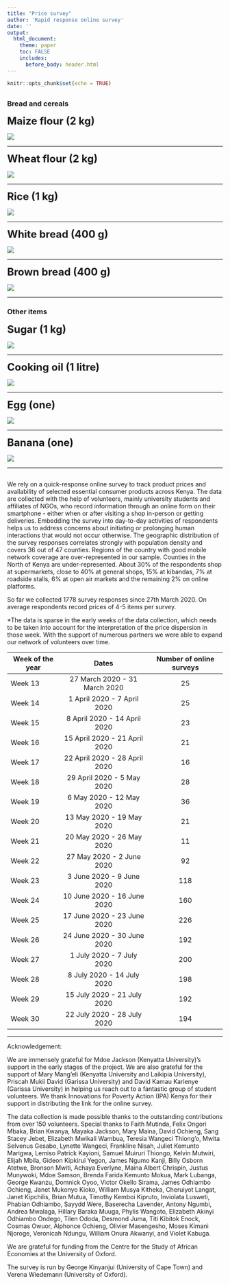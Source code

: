```yaml
---
title: "Price survey"
author: 'Rapid response online survey'
date: ''
output:
  html_document:
    theme: paper
    toc: FALSE
    includes:
      before_body: header.html
---
```


```r
knitr::opts_chunk$set(echo = TRUE)
```
  
    
  


##  {.tabset}

### Bread and cereals 
<font size="5">**Maize flour (2 kg)**</font>
  
  ![](prices/Dots_maize.png)

*** 

<font size="5">**Wheat flour (2 kg)**</font>
  
  ![](prices/Dots_wheat_flour.png)

***   

<font size="5">**Rice (1 kg)**</font>
  
  ![](prices/Dots_rice.png)
  
*** 

<font size="5">**White bread (400 g)**</font>
  
  ![](prices/Dots_bread.png)

*** 

<font size="5">**Brown bread (400 g)**</font>
  
  ![](prices/Dots_bread_brown.png)

*** 

### Other items

<font size="5">**Sugar (1 kg)**</font>
  
  ![](prices/Dots_sugar.png)

***   

<font size="5">**Cooking oil (1 litre)**</font>
  
  ![](prices/Dots_cooking_oil.png)
  
***   

<font size="5">**Egg (one)**</font>
  
  ![](prices/Dots_egg.png)

*** 

<font size="5">**Banana (one)**</font>
  
  ![](prices/Dots_banana.png)

*** 

## {}

We rely on a quick-response online survey to track product prices and availability of selected essential consumer products across Kenya. The data are collected with the help of volunteers, mainly university students and affiliates of NGOs, who record information through an online form on their smartphone - either when or after visiting a shop in-person or getting deliveries. Embedding the survey into day-to-day activities of respondents helps us to address concerns about initiating or prolonging human interactions that would not occur otherwise. The geographic distribution of the survey responses correlates strongly with population density and covers 36 out of 47 counties. Regions of the country with good mobile network coverage are over-represented in our sample. Counties in the North of Kenya are under-represented. About 30% of the respondents shop at supermarkets, close to 40% at general shops, 15% at kibandas, 7% at roadside stalls, 6% at open air markets and the remaining 2% on online platforms. 

So far we collected 1778 survey responses since 27th March 2020.  On average respondents record prices of 4-5 items per survey. 

*The data is sparse in the early weeks of the data collection, which needs to be taken into account for the interpretation of the price dispersion in those week. With the support of numerous partners we were able to expand our network of volunteers over time.

| Week of the year	| Dates	| Number of online surveys |
|------|:-----:|:---------:|
| Week 13 |	27 March 2020 - 31 March 2020	| 25 |
| Week 14 |	1 April 2020 - 7 April 2020 	| 25 |
| Week 15 |	8 April 2020 - 14 April 2020	| 23 |
| Week 16 |	15 April 2020 - 21 April 2020	| 21 |
| Week 17 |	22 April 2020 - 28 April 2020	| 16 |
| Week 18 |	29 April 2020 - 5 May 2020	| 28 |
| Week 19 |	6 May 2020 - 12 May 2020	| 36 |  
| Week 20 |	13 May 2020 - 19 May 2020	| 21 |
| Week 21 |	20 May 2020 - 26 May 2020	| 11 |
| Week 22 |	27 May 2020 - 2 June 2020	| 92 |
| Week 23 |	3 June 2020 - 9 June 2020	| 118 |
| Week 24 |	10 June 2020 - 16 June 2020	| 160 |
| Week 25 |	17 June 2020 - 23 June 2020	| 226 |
| Week 26 |	24 June 2020 - 30 June 2020	| 192 |
| Week 27 |	1 July 2020 - 7 July 2020	| 200 |
| Week 28 |	8 July 2020 - 14 July 2020	| 198 |
| Week 29 |	15 July 2020 - 21 July 2020	| 192 |
| Week 30 |	22 July 2020 - 28 July 2020	| 194 |

*** 
Acknowledgement:

We are immensely grateful for Mdoe Jackson (Kenyatta University)'s support in the early stages of the project. We are also grateful for the support of Mary Mang'eli (Kenyatta University and Laikipia University), Priscah Mukii David (Garissa University) and David Kamau Karienye (Garissa University) in helping us reach out to a fantastic group of student volunteers. We thank Innovations for Poverty Action (IPA) Kenya for their support in distributing the link for the online survey. 

The data collection is made possible thanks to the outstanding contributions from over 150 volunteers. Special thanks to Faith Mutinda, Felix Ongori Mbaka, Brian Kwanya, Mayaka Jackson, Mary Maina, David Ochieng, Sang Stacey Jebet, Elizabeth Mwikali Wambua, Teresia Wangeci Thiong'o, Mwita Selvenus Gesabo, Lynette Wangeci, Frankline Nisah, Juliet Kemunto Marigwa, Lemiso Patrick Kayioni, Samuel Muiruri Thiongo, Kelvin Mutwiri, Elijah Mbila, Gideon Kipkirui Yegon, James Ngumo Kanji, Billy Osborn Atetwe, Bronson Mwiti, Achaya Everlyne, Maina Albert Chrispin, Justus Munywoki, Mdoe Samson, Brenda Farida Kemunto Mokua, Mark Lubanga, George Kwanzu, Domnick Oyoo, Victor Okello Sirama, James Odhiambo Ochieng, Janet Mukonyo Kioko, William Musya Kitheka, Cheruiyot Langat, Janet Kipchilis, Brian Mutua, Timothy Kemboi Kipruto, Inviolata Lusweti, Phabian Odhiambo, Sayydd Were, Baserecha Lavender, Antony Ngumbi, Andrea Mwalaga, Hillary Baraka Muuga, Phylis Wangoto, Elizabeth Akinyi Odhiambo Ondego, Tilen Ododa, Desmond Juma, Titi Kibitok Enock, Cosmas Owuor, Alphonce Ochieng, Olivier Masengesho, Moses Kimani Njoroge, Veronicah Ndungu, William Onura Akwanyi, and Violet Kabuga.

We are grateful for funding from the Centre for the Study of African Economies at the University of Oxford.

The survey is run by George Kinyanjui (University of Cape Town) and Verena Wiedemann (University of Oxford).
  